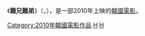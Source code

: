 {{Infobox Film
|name = 難兄難弟
|original_name = {{lang|ko|방가?방가! }}
|image =  
|caption =
|director = [[尹尚孝|尹尚孝]]
|producer =
|writer = 
|starring = {{ubl|[[金吝勸|金吝勸]]|[[金正泰|金正泰]]}}
|released= {{KOR}}2010年
|runtime = 110分鐘
|country = {{KOR}}
|language = [[韓语|韓语]]
|gross = 
|website =
|cn_name  = 
|hk_name  =
|tw_name  = 難兄難弟
}}
《'''難兄難弟'''》（{{lang-ko|'''방가?방가!'''}}，{{lang-en|'''''He's on Duty'''''}}），是一部2010年上映的[[韓國電影|韓國電影]]。

[[Category:2010年韓國電影作品|Category:2010年韓國電影作品]]
[[Category:韓語電影|H]]
[[Category:韓國喜劇片|H]]